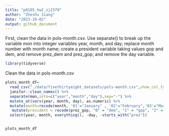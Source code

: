 ```yaml
---
title: "p8105_hw2_zj2379"
author: "Zheshu Jiang"
date: "2023-10-02"
output: github_document
---
```


First, clean the data in pols-month.csv. Use separate() to break up the variable mon into integer variables year, month, and day; replace month number with month name; create a president variable taking values gop and dem, and remove prez_dem and prez_gop; and remove the day variable.
```r
library(tidyverse)
```

Clean the data in pols-month.csv
```r
plots_month_df=
  read_csv("./data/fivethirtyeight_datasets/pols-month.csv",show_col_types = FALSE) %>%
  janitor::clean_names() %>% 
  separate(mon,into=c("year","month","day"),sep="-") %>% 
  mutate_at(vars(year, month, day), as.numeric) %>% 
  mutate(month=recode(month, '01'="January" , '02'="February",'03'="March",'04'="April","05"="May","06"="June","07"="July","08"="August","09"="Septemer","10"="October","11"="November","12"="December")) %>% 
   mutate(president = recode(prez_gop, "0" = "dem", "1" = "gop", "2" = "gop")) %>% 
  select(year, month, everything(), -day, -starts_with("prez")) 


plots_month_df
```


